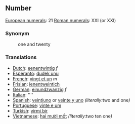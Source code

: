 ==Number==

[[w:Arabic Numerals|European numerals]]: 21
[[w:Roman numerals|Roman numerals]]: XXI (or ⅩⅩⅠ)

===Synonym===
:one and twenty

===Translations===

*[[Dutch]]: [[eenentwintig]] ''f''
*[[Esperanto]]: [[dudek unu]]
*[[French]]: [[vingt et un]] ''m''
*[[Frisian]]: [[ienentweintich]]
*[[German]]: [[einundzwanzig]] ''f''
*[[Italian]]: [[]] ''''
*[[Spanish]]: [[veintiuno]] or [[veinte y uno]] ''(literally: ''two and one'')''
*[[Portuguese]]: [[vinte e um]]
*[[Turkish]]: [[yirmi bir]]
*[[Vietnamese]]: [[hai mười mốt]] ''(literally: ''two ten one'')''